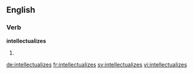 ==English==

===Verb===
'''intellectualizes'''

# {{en-third-person singular of|intellectualize}}

[[de:intellectualizes]]
[[fr:intellectualizes]]
[[sv:intellectualizes]]
[[vi:intellectualizes]]